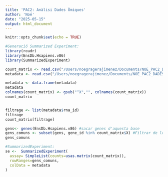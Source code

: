 ```yaml
---
title: 'PAC2: Anàlisi Dades Òmiques'
author: 'Noé'
date: "2025-05-15"
output: html_document
---
```


```r
knitr::opts_chunk$set(echo = TRUE)
```

```r
#Generació Summarized Experiment:
library(readr)
library(EnsDb.Hsapiens.v86)
library(SummarizedExperiment)

count_matrix <- read.csv("/Users/noegragerajimenez/Documents/NOE_PAC2_DADESOMIQUES/GSE161731_counts.csv")
metadata <- read.csv("/Users/noegragerajimenez/Documents/NOE_PAC2_DADESOMIQUES/GSE161731_counts_key.csv")

metadata <- data.frame(metadata)
metadata
colnames(count_matrix) <- gsub("^X","", colnames(count_matrix))
count_matrix


filtrage <- list(metadata$rna_id)
filtrage
count_matrix[filtrage]

gens<- genes(EnsDb.Hsapiens.v86) #sacar genes d'aquesta base
gens_comuns <- subset(gens, gene_id %in% count_matrix$X) #Filtrar de los genes los que se encuentran aqui
gens_comuns

#SummarizedExperiment:
se <-  SummarizedExperiment(
  assay= SimpleList(counts=usas.matrix(count_matrix)),
  rowRanges=gens_comuns,
  colData = metadata
)
```

